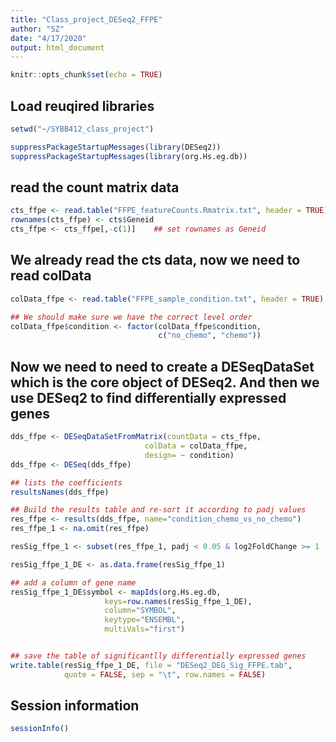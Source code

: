 ```yaml
---
title: "Class_project_DESeq2_FFPE"
author: "SZ"
date: "4/17/2020"
output: html_document
---
```


```r
knitr::opts_chunk$set(echo = TRUE)
```

## Load reuqired libraries
```r
setwd("~/SYBB412_class_project")

suppressPackageStartupMessages(library(DESeq2))
suppressPackageStartupMessages(library(org.Hs.eg.db))

```

## read the count matrix data
```r
cts_ffpe <- read.table("FFPE_featureCounts.Rmatrix.txt", header = TRUE)
rownames(cts_ffpe) <- cts$Geneid
cts_ffpe <- cts_ffpe[,-c(1)]    ## set rownames as Geneid

```

## We already read the cts data, now we need to read colData 
```r
colData_ffpe <- read.table("FFPE_sample_condition.txt", header = TRUE)

## We should make sure we have the correct level order
colData_ffpe$condition <- factor(colData_ffpe$condition, 
                                 c("no_chemo", "chemo"))

```

## Now we need to need to create a DESeqDataSet which is the core object of DESeq2. And then we use DESeq2 to find differentially expressed genes
```r
dds_ffpe <- DESeqDataSetFromMatrix(countData = cts_ffpe,
                              colData = colData_ffpe,
                              design= ~ condition)
dds_ffpe <- DESeq(dds_ffpe)

## lists the coefficients
resultsNames(dds_ffpe) 

## Build the results table and re-sort it according to padj values
res_ffpe <- results(dds_ffpe, name="condition_chemo_vs_no_chemo")
res_ffpe_1 <- na.omit(res_ffpe)

resSig_ffpe_1 <- subset(res_ffpe_1, padj < 0.05 & log2FoldChange >= 1 | padj < 0.05 & log2FoldChange <= -1)

resSig_ffpe_1_DE <- as.data.frame(resSig_ffpe_1)

## add a column of gene name
resSig_ffpe_1_DE$symbol <- mapIds(org.Hs.eg.db,
                     keys=row.names(resSig_ffpe_1_DE),
                     column="SYMBOL",
                     keytype="ENSEMBL",
                     multiVals="first")


## save the table of significantlly differentially expressed genes
write.table(resSig_ffpe_1_DE, file = "DESeq2_DEG_Sig_FFPE.tab",
            quote = FALSE, sep = "\t", row.names = FALSE)

```

## Session information
```r

sessionInfo()

```